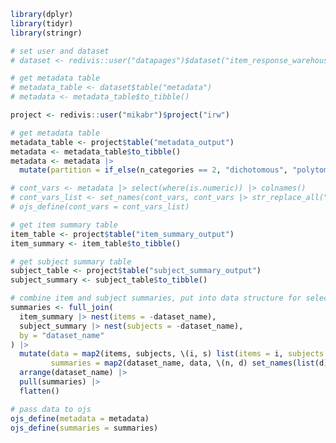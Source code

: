 ```r
library(dplyr)
library(tidyr)
library(stringr)
```

```r
# set user and dataset
# dataset <- redivis::user("datapages")$dataset("item_response_warehouse")

# get metadata table
# metadata_table <- dataset$table("metadata")
# metadata <- metadata_table$to_tibble()

project <- redivis::user("mikabr")$project("irw")

# get metadata table
metadata_table <- project$table("metadata_output")
metadata <- metadata_table$to_tibble()
metadata <- metadata |>
  mutate(partition = if_else(n_categories == 2, "dichotomous", "polytomous"))

# cont_vars <- metadata |> select(where(is.numeric)) |> colnames()
# cont_vars_list <- set_names(cont_vars, cont_vars |> str_replace_all("_", " ") |> str_to_sentence()) |> as.list()
# ojs_define(cont_vars = cont_vars_list)

# get item summary table
item_table <- project$table("item_summary_output")
item_summary <- item_table$to_tibble()

# get subject summary table
subject_table <- project$table("subject_summary_output")
subject_summary <- subject_table$to_tibble()

# combine item and subject summaries, put into data structure for selector
summaries <- full_join(
  item_summary |> nest(items = -dataset_name),
  subject_summary |> nest(subjects = -dataset_name),
  by = "dataset_name"
) |>
  mutate(data = map2(items, subjects, \(i, s) list(items = i, subjects = s)),
         summaries = map2(dataset_name, data, \(n, d) set_names(list(d), n))) |>
  arrange(dataset_name) |>
  pull(summaries) |>
  flatten()

# pass data to ojs
ojs_define(metadata = metadata)
ojs_define(summaries = summaries)
```
